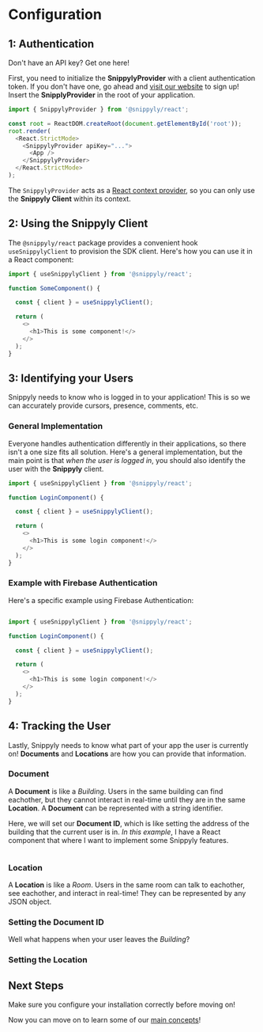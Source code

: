 
# Configuration

## 1: Authentication

<Callout type="warning" emoji="⚠️">Don't have an API key? Get one here!</Callout>

First, you need to initialize the **SnippylyProvider** with a client authentication token. If you don't have one, go ahead and [visit our website]() to sign up! Insert the **SnipplyProvider** in the root of your application.

```js
import { SnippylyProvider } from '@snippyly/react';

const root = ReactDOM.createRoot(document.getElementById('root'));
root.render(
  <React.StrictMode>
    <SnippylyProvider apiKey="...">
      <App />
    </SnippylyProvider>
  </React.StrictMode>
);
```

The `SnippylyProvider` acts as a [React context provider](https://reactjs.org/docs/context.html), so you can only use the **Snippyly Client** within its context.

## 2: Using the Snippyly Client

The `@snippyly/react` package provides a convenient hook `useSnippylyClient` to provision the SDK client. Here's how you can use it in a React component:

```js
import { useSnippylyClient } from '@snippyly/react';

function SomeComponent() {

  const { client } = useSnippylyClient();

  return (
    <>
      <h1>This is some component!</>
    </>
  );
}
```

## 3: Identifying your Users

Snippyly needs to know who is logged in to your application! This is so we can accurately provide cursors, presence, comments, etc.

### General Implementation

Everyone handles authentication differently in their applications, so there isn't a one size fits all solution. Here's a general implementation, but the main point is that _when the user is logged in_, you should also identify the user with the **Snippyly** client.

```js
import { useSnippylyClient } from '@snippyly/react';

function LoginComponent() {

  const { client } = useSnippylyClient();

  return (
    <>
      <h1>This is some login component!</>
    </>
  );
}
```

### Example with Firebase Authentication

Here's a specific example using Firebase Authentication:

```js

import { useSnippylyClient } from '@snippyly/react';

function LoginComponent() {

  const { client } = useSnippylyClient();

  return (
    <>
      <h1>This is some login component!</>
    </>
  );
}
```

## 4: Tracking the User

Lastly, Snippyly needs to know what part of your app the user is currently on! **Documents** and **Locations** are how you can provide that information.

### Document

A **Document** is like a _Building_. Users in the same building can find eachother, but they cannot interact in real-time until they are in the same **Location**. A **Document** can be represented with a string identifier.

Here, we will set our **Document ID**, which is like setting the address of the building that the current user is in. _In this example_, I have a React component that where I want to implement some Snippyly features.

```js

```

### Location

A **Location** is like a _Room_. Users in the same room can talk to eachother, see eachother, and interact in real-time! They can be represented by any JSON object.

### Setting the Document ID

Well what happens when your user leaves the _Building_? 

### Setting the Location

## Next Steps

<Callout type="info">Make sure you configure your installation correctly before moving on!</Callout>

Now you can move on to learn some of our [main concepts]()!